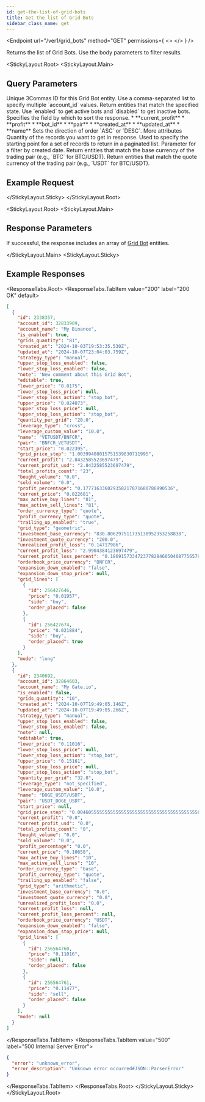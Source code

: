 ```yaml
---
id: get-the-list-of-grid-bots
title: Get the list of Grid Bots
sidebar_class_name: get
---
```



<Endpoint
  url="/ver1/grid_bots"
  method="GET"
  permissions={
    <>
      <Permission title="Permission" description="BOTS_READ" />
      <Permission title="Security" description="SIGNED" />
    </>
  }
/>

Returns the list of Grid Bots. Use the body parameters to filter results.

<Separator />

<StickyLayout.Root>
   <StickyLayout.Main>

## Query Parameters 
<ApiParam name='account_id' type='string' id="account_id">
    Unique 3Commas ID for this Grid Bot entity.
    Use a comma-separated list to specify multiple `account_id` values.
</ApiParam>

<ApiParam name='state' type='string' id="state">
    Return entities that match the specified state.
    Use `enabled` to get active bots and `disabled` to get inactive bots.
</ApiParam>

<ApiParam name='sort_by' type='string' id="sort_by">
   Specifies the field by which to sort the response.
   <CollapsibleNestedParams openName="Hide allowed values" collapsedName="Show allowed values">
      * **current_profit**
      * **profit**
      * **bot_id**
      * **pair**
      * **created_at**
      * **updated_at**
      * **name**
     </CollapsibleNestedParams>
</ApiParam>

<ApiParam name='sort_direction' type='string' id="sort_direction">
   Sets the direction of order `ASC` or `DESC`.

   <ParameterRange defaultVal="DESC" />
</ApiParam>

<CollapseAll>
<CollapseAllHeading> More attributes <CollapseAllButton /> </CollapseAllHeading>

<CollapsibleApiParam name="limit" type="string" id="limit">
   Quantity of the records you want to get in response.

  <ParameterRange min={1} max={1000} defaultVal={10} />
</CollapsibleApiParam>

<CollapsibleApiParam name="offset" type="integer" id="offset">
   Used to specify the starting point for a set of records to return in a paginated list.
   
   <ParameterRange defaultVal={0} />
</CollapsibleApiParam>

<CollapsibleApiParam name="from" type="string" id="from">
   Parameter for a filter by created date.
</CollapsibleApiParam>
      
<CollapsibleApiParam name="base" type="string" id="base">
   Return entities that match the base currency of the trading pair (e.g., `BTC` for BTC/USDT).
</CollapsibleApiParam>

<CollapsibleApiParam name="quote" type="string" id="quote">
   Return entities that match the quote currency of the trading pair (e.g., `USDT` for BTC/USDT).
</CollapsibleApiParam>
</CollapseAll>
</StickyLayout.Main>
<StickyLayout.Sticky>

## Example Request 

<NoContentEndpoint method="GET" endpoint="/ver1/grid_bots?account_ids[]=32833909&account_ids[]32864603" />

</StickyLayout.Sticky>
</StickyLayout.Root>

<StickyLayout.Root>
<StickyLayout.Main>

## Response Parameters 

If successful, the response includes an array of [Grid Bot](/grid-bot/0_grid_bot_entity.mdx) entities.

</StickyLayout.Main>
<StickyLayout.Sticky>

## Example Responses

<ResponseTabs.Root>
<ResponseTabs.TabItem value="200" label="200 OK" default>

```json
[
  {
    "id": 2338357,
    "account_id": 32833909,
    "account_name": "My Binance",
    "is_enabled": true,
    "grids_quantity": "81",
    "created_at": "2024-10-03T19:53:35.530Z",
    "updated_at": "2024-10-07T23:04:03.759Z",
    "strategy_type": "manual",
    "upper_stop_loss_enabled": false,
    "lower_stop_loss_enabled": false,
    "note": "New comment about this Grid Bot",
    "editable": true,
    "lower_price": "0.0175",
    "lower_stop_loss_price": null,
    "lower_stop_loss_action": "stop_bot",
    "upper_price": "0.024073",
    "upper_stop_loss_price": null,
    "upper_stop_loss_action": "stop_bot",
    "quantity_per_grid": "20.0",
    "leverage_type": "cross",
    "leverage_custom_value": "10.0",
    "name": "VETUSDT/BNFCR",
    "pair": "BNFCR_VETUSDT",
    "start_price": "0.022395",
    "grid_price_step": "1.00399408015751539830711995",
    "current_profit": "2.8432585523697479",
    "current_profit_usd": "2.8432585523697479",
    "total_profits_count": "23",
    "bought_volume": "0.0",
    "sold_volume": "0.0",
    "profit_percentage": "0.177716336029358217871680786990536",
    "current_price": "0.022681",
    "max_active_buy_lines": "81",
    "max_active_sell_lines": "81",
    "order_currency_type": "quote",
    "profit_currency_type": "quote",
    "trailing_up_enabled": "true",
    "grid_type": "geometric",
    "investment_base_currency": "830.806297511735138952353258838",
    "investment_quote_currency": "200.0",
    "unrealized_profit_loss": "0.14717986",
    "current_profit_loss": "2.9904384123697479",
    "current_profit_loss_percent": "0.1869157334723778284605040877565797",
    "orderbook_price_currency": "BNFCR",
    "expansion_down_enabled": "false",
    "expansion_down_stop_price": null,
    "grid_lines": [
      {
        "id": 256427646,
        "price": "0.01957",
        "side": "buy",
        "order_placed": false
      },
      {
        "id": 256427674,
        "price": "0.021884",
        "side": "buy",
        "order_placed": true
      }
    ],
    "mode": "long"
  },
  {
    "id": 2340692,
    "account_id": 32864603,
    "account_name": "My Gate.io",
    "is_enabled": false,
    "grids_quantity": "10",
    "created_at": "2024-10-07T19:49:05.146Z",
    "updated_at": "2024-10-07T19:49:05.266Z",
    "strategy_type": "manual",
    "upper_stop_loss_enabled": false,
    "lower_stop_loss_enabled": false,
    "note": null,
    "editable": true,
    "lower_price": "0.11016",
    "lower_stop_loss_price": null,
    "lower_stop_loss_action": "stop_bot",
    "upper_price": "0.15161",
    "upper_stop_loss_price": null,
    "upper_stop_loss_action": "stop_bot",
    "quantity_per_grid": "32.0",
    "leverage_type": "not_specified",
    "leverage_custom_value": "10.0",
    "name": "DOGE_USDT/USDT",
    "pair": "USDT_DOGE_USDT",
    "start_price": null,
    "grid_price_step": "0.004605555555555555555555555555555555555555556",
    "current_profit": "0.0",
    "current_profit_usd": "0.0",
    "total_profits_count": "0",
    "bought_volume": "0.0",
    "sold_volume": "0.0",
    "profit_percentage": "0.0",
    "current_price": "0.10658",
    "max_active_buy_lines": "10",
    "max_active_sell_lines": "10",
    "order_currency_type": "base",
    "profit_currency_type": "quote",
    "trailing_up_enabled": "false",
    "grid_type": "arithmetic",
    "investment_base_currency": "0.0",
    "investment_quote_currency": "0.0",
    "unrealized_profit_loss": "0.0",
    "current_profit_loss": null,
    "current_profit_loss_percent": null,
    "orderbook_price_currency": "USDT",
    "expansion_down_enabled": "false",
    "expansion_down_stop_price": null,
    "grid_lines": [
      {
        "id": 256564760,
        "price": "0.11016",
        "side": null,
        "order_placed": false
      },
      {
        "id": 256564761,
        "price": "0.11477",
        "side": "sell",
        "order_placed": false
      }
    ],
    "mode": null
  }
]
```
</ResponseTabs.TabItem>
<ResponseTabs.TabItem value="500" label="500 Internal Server Error">
```json
{
  "error": "unknown_error",
  "error_description": "Unknown error occurred#JSON::ParserError"
}
```
 </ResponseTabs.TabItem>
  </ResponseTabs.Root>
</StickyLayout.Sticky>
</StickyLayout.Root>